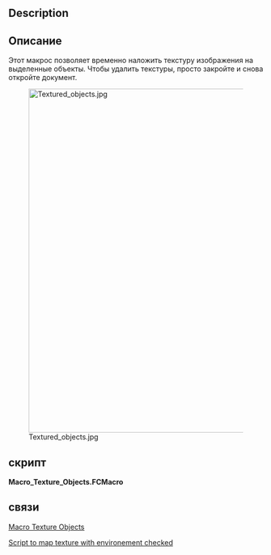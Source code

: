 <languages/>

{{Macro/ru
|Name=Texture Objects
|Translate=Текстурные объекты
|Icon=Macro_Texture_Objects.png
|Description=Этот макрос позволяет временно поместить текстуру на выбранный объект. Для удаления текстуры, просто закройте и вновь откройте документ.
|Author=yorik
|Version=1.0
|Date=2011-10-13
|Download=[https://www.freecad.org/wiki/images/d/da/Macro_Texture_Objects.png Icon Toolbar]
|FCVersion= 0.18 и ниже
}}

<div lang="en" dir="ltr" class="mw-content-ltr">
==Description==
</div>

<div class="mw-translate-fuzzy">
==Описание==
Этот макрос позволяет временно наложить текстуру изображения на выделенные объекты. Чтобы удалить текстуры, просто закройте и снова откройте документ.
</div>

[[Image:Textured_objects.jpg|680px]]

<span id="Script"></span>
==скрипт==

'''Macro_Texture_Objects.FCMacro'''

{{MacroCode|code=

import FreeCADGui
from PySide import QtGui
from pivy import coin

# get a jpg filename
jpgfilename = QtGui.QFileDialog.getOpenFileName(QtGui.QApplication.activeWindow(),'Open image file','*.jpg')

# apply textures
for obj in FreeCADGui.Selection.getSelection():
    rootnode = obj.ViewObject.RootNode
    tex =  coin.SoTexture2()
    tex.filename = str(jpgfilename[0])
    rootnode.insertChild(tex,1)

}}

<span id="Links"></span>
==связи==

[https://forum.freecad.org/viewtopic.php?t=7216 Macro Texture Objects]

[https://forum.freecad.org/viewtopic.php?f=3&t=28795 Script to map texture with environement checked]